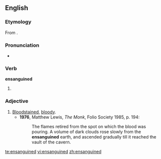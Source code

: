 ==English==
===Etymology===
From {{term|ensanguin}}.

===Pronunciation===
*{{a|UK}} {{IPA|/ɛnˈsaŋgwɪnd/}}

===Verb===
'''ensanguined'''

# {{past of|[[ensanguine]]}}

===Adjective===
{{en-adj}}

# [[bloodstained|Bloodstained]], [[bloody]].
#*'''1976''', Matthew Lewis, ''The Monk'', Folio Society 1985, p. 194:
#*:The flames retired from the spot on which the blood was pouring.  A volume of dark clouds rose slowly from the '''ensanguined''' earth, and ascended gradually till it reached the vault of the cavern.

[[te:ensanguined]]
[[vi:ensanguined]]
[[zh:ensanguined]]